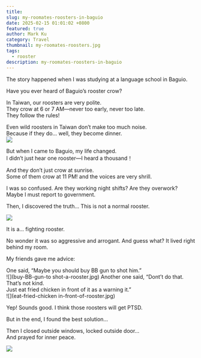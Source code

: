 ```yaml
---
title: 
slug: my-roomates-roosters-in-baguio
date: 2025-02-15 01:01:02 +0800
featured: true
author: Mark Ku
category: Travel
thumbnail: my-roomates-roosters.jpg
tags:
  - rooster
description: my-roomates-roosters-in-baguio
---
```

The story happened when I was studying at a language school in Baguio.

Have you ever heard of Baguio’s rooster crow?  

In Taiwan, our roosters are very polite.  
They crow at 6 or 7 AM—never too early, never too late.  
They follow the rules!  

Even wild roosters in Taiwan don’t make too much noise.  
Because if they do… well, they become dinner.  
![](rooster-dishes.jpg)

But when I came to Baguio, my life changed.  
I didn’t just hear one rooster—I heard a thousand！  

And they don’t just crow at sunrise.  
Some of them crow at 11 PM! and the voices are very shrill.  

I was so confused.
Are they working night shifts? Are they overwork?  Maybe I must report to government.

Then, I discovered the truth…
This is not a normal rooster.  

![](fighting-rooster.jpg)

It is a… fighting rooster.

No wonder it was so aggressive and arrogant.
And guess what? It lived right behind my room.

My friends gave me advice:

One said, “Maybe you should buy BB gun to shot him.”  
![](buy-BB-gun-to shot-a-rooster.jpg)
Another one said, “Dont’t do that. That’s not kind.  
Just eat fried chicken in front of it as a warning it.”  
![](eat-fried-chicken in-front-of-rooster.jpg)

Yep! Sounds good. I think those roosters will get PTSD.

But in the end, I found the best solution…  

Then I closed outside windows, locked outside door…  
And prayed for inner peace.

![](prayed-with-rooster.jpg)

